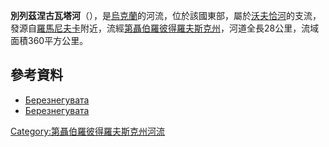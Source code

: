 '''別列茲涅古瓦塔河'''（{{lang-uk|Березнегувата}}），是[[烏克蘭|烏克蘭]]的河流，位於該國東部，屬於[[沃夫恰河|沃夫恰河]]的支流，發源自[[羅馬尼夫卡_(錫涅利尼科沃區)|羅馬尼夫卡]]附近，流經[[第聶伯羅彼得羅夫斯克州|第聶伯羅彼得羅夫斯克州]]，河道全長28公里，流域面積360平方公里。

==參考資料==
* [http://www.zoology.dp.ua/z_09_85.html Березнегувата]{{Wayback|url=http://www.zoology.dp.ua/z_09_85.html |date=20160304075315 }}
* [http://lib2.znate.ru/docs/index-313642.html?page=2 Березнегувата]{{Wayback|url=http://lib2.znate.ru/docs/index-313642.html?page=2 |date=20160304185941 }}

{{DEFAULTSORT:Березнегувата}}
[[Category:第聶伯羅彼得羅夫斯克州河流|Category:第聶伯羅彼得羅夫斯克州河流]]


{{Ukraine-river-stub}}
